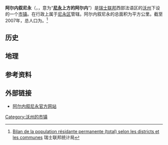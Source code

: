 {{noteTA|G1=瑞士地名}}
{{瑞士市镇信息框
 | 市镇名称= 阿尔内叙尼永
 | 原文名称             = {{lang|fr|Arnex-sur-Nyon}}
 | 图片                = 
 | 纹章 = Arnex-sur-Nyon-coat of arms.svg
 | 语言                   = [[法语|法语]]
 | 所属州               = 沃州
 | iso-code-region = 
 | 所属区               = [[尼永区|尼永区]]
 | lat_d=46|lat_m=22|lat_NS=N|long_d=6|long_m=12|long_EW=E
 | 邮政编码= 
 | 市镇代码        = 5701
 | 面积                 = 
 | 平均海拔        =  
 | 人口               = {{smn|122|6}}
 | 主页  = www.arnex-sur-nyon.ch
 | 市镇长           = 
 | 相邻市镇             = 
 | 友好城市             = 
|地图文件             = Karte Gemeinde Arnex-sur-Nyon 2008.png
|}}
'''阿尔内叙尼永'''（{{lang-fr|Arnex-sur-Nyon}}，{{IPA-fr|aʁnɛ syʁ njɔ̃|-|LL-Q150 (fra)-Eihel-Arnex-sur-Nyon.wav}}，意为“'''[[尼永|尼永]]上方的阿尔内'''”）是[[瑞士联邦|瑞士联邦]]西部法语区的[[沃州|沃州]]下设的一个[[市镇_(瑞士)|市镇]]。在行政上属于[[尼永区|尼永区]]管辖。阿尔内叙尼永的总面积为{{smn|2.04|5|100}}平方公里。截至2007年，总人口为{{smn|122|6}}。<ref>{{fr}}[http://www.bfs.admin.ch/bfs/portal/fr/index/themen/01/02/blank/key/raeumliche_verteilung/kantone__gemeinden.Document.67229.xls Bilan de la population résidante permanente (total) selon les districts et les communes] 瑞士联邦统计局</ref>

==历史==

==地理==

==参考资料==
{{reflist}}

==外部链接==
*{{fr}}[http://www.arnex-sur-nyon.ch 阿尔内叙尼永官方网站] {{Wayback|url=http://www.arnex-sur-nyon.ch/ |date=20200916011224 }}

{{DEFAULTSORT:Arnex-sur-Nyon}}
{{沃州尼永区行政区划}}
[[Category:沃州的市镇|Category:沃州的市镇]]